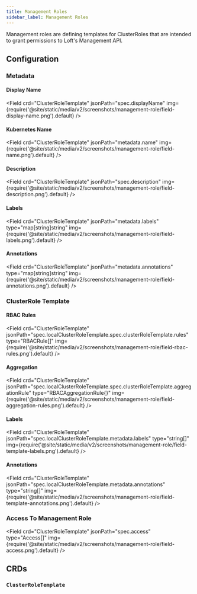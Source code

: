 ```yaml
---
title: Management Roles
sidebar_label: Management Roles
---
```




Management roles are defining templates for ClusterRoles that are intended to grant permissions to Loft's Management API.

## Configuration

### Metadata

#### Display Name
<Field crd="ClusterRoleTemplate" jsonPath="spec.displayName" img={require('@site/static/media/v2/screenshots/management-role/field-display-name.png').default} />

#### Kubernetes Name
<Field crd="ClusterRoleTemplate" jsonPath="metadata.name" img={require('@site/static/media/v2/screenshots/management-role/field-name.png').default} />

#### Description
<Field crd="ClusterRoleTemplate" jsonPath="spec.description" img={require('@site/static/media/v2/screenshots/management-role/field-description.png').default} />

#### Labels
<Field crd="ClusterRoleTemplate" jsonPath="metadata.labels" type="map[string]string" img={require('@site/static/media/v2/screenshots/management-role/field-labels.png').default} />

#### Annotations
<Field crd="ClusterRoleTemplate" jsonPath="metadata.annotations" type="map[string]string" img={require('@site/static/media/v2/screenshots/management-role/field-annotations.png').default} />


### ClusterRole Template

#### RBAC Rules
<Field crd="ClusterRoleTemplate" jsonPath="spec.localClusterRoleTemplate.spec.clusterRoleTemplate.rules" type="RBACRule[]" img={require('@site/static/media/v2/screenshots/management-role/field-rbac-rules.png').default} />

#### Aggregation
<Field crd="ClusterRoleTemplate" jsonPath="spec.localClusterRoleTemplate.spec.clusterRoleTemplate.aggregationRule" type="RBACAggregationRule{}" img={require('@site/static/media/v2/screenshots/management-role/field-aggregation-rules.png').default} />

#### Labels
<Field crd="ClusterRoleTemplate" jsonPath="spec.localClusterRoleTemplate.metadata.labels" type="string[]" img={require('@site/static/media/v2/screenshots/management-role/field-template-labels.png').default} />

#### Annotations
<Field crd="ClusterRoleTemplate" jsonPath="spec.localClusterRoleTemplate.metadata.annotations" type="string[]" img={require('@site/static/media/v2/screenshots/management-role/field-template-annotations.png').default} />


### Access To Management Role
<Field crd="ClusterRoleTemplate" jsonPath="spec.access" type="Access[]" img={require('@site/static/media/v2/screenshots/management-role/field-access.png').default} />


## CRDs

### `ClusterRoleTemplate`
<APISpec pointer="#/components/schemas/com.github.loft-sh.api.pkg.apis.management.v1.ClusterRoleTemplate" />
